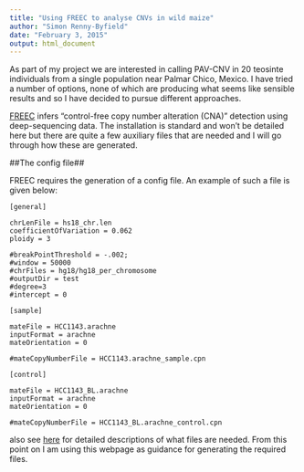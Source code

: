 ```yaml
---
title: "Using FREEC to analyse CNVs in wild maize"
author: "Simon Renny-Byfield"
date: "February 3, 2015"
output: html_document
---
```


As part of my project we are interested in calling PAV-CNV in 20 teosinte individuals from a single population near Palmar Chico, Mexico. I have tried a number of options, none of which are producing what seems like sensible results and so I have decided to pursue different approaches.

[FREEC]("http://bioinformatics.oxfordjournals.org/content/27/2/268.long") infers "control-free copy number alteration (CNA)" detection using deep-sequencing data. The installation is standard and won't be detailed here but there are quite a few auxiliary files that are needed and I will go through how these are generated.

##The config file##

FREEC requires the generation of a config file. An example of such a file is given below:

```
[general]

chrLenFile = hs18_chr.len
coefficientOfVariation = 0.062
ploidy = 3

#breakPointThreshold = -.002;
#window = 50000
#chrFiles = hg18/hg18_per_chromosome
#outputDir = test
#degree=3
#intercept = 0

[sample]

mateFile = HCC1143.arachne
inputFormat = arachne
mateOrientation = 0

#mateCopyNumberFile = HCC1143.arachne_sample.cpn

[control]

mateFile = HCC1143_BL.arachne
inputFormat = arachne
mateOrientation = 0

#mateCopyNumberFile = HCC1143_BL.arachne_control.cpn
```

also see [here]("http://bioinfo-out.curie.fr/projects/freec/tutorial.html#CONFIG") for detailed descriptions of what files are needed. From this point on I am using this webpage as guidance for generating the required files.
